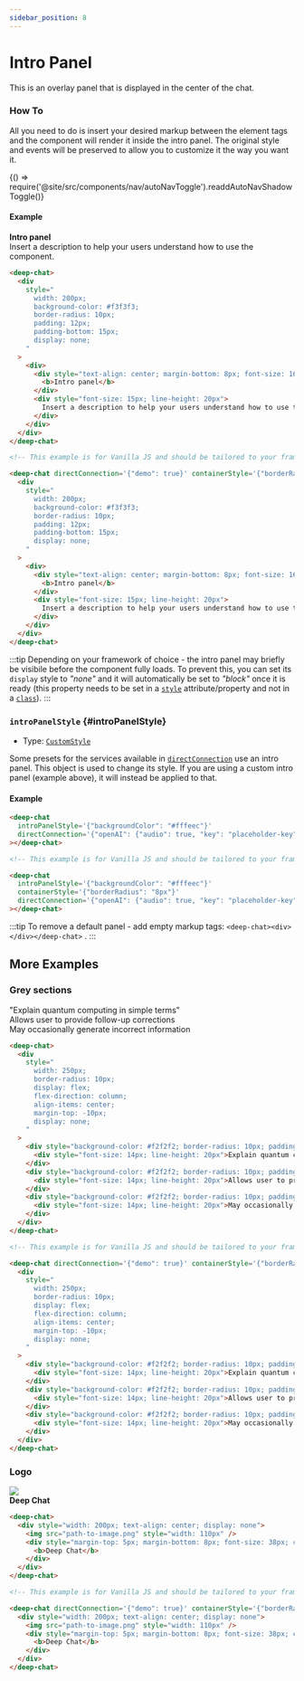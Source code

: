 ```yaml
---
sidebar_position: 8
---
```


# Intro Panel

This is an overlay panel that is displayed in the center of the chat.

### How To

All you need to do is insert your desired markup between the element tags and the component will render it inside the intro panel.
The original style and events will be preserved to allow you to customize it the way you want it.


<BrowserOnly>{() => require('@site/src/components/nav/autoNavToggle').readdAutoNavShadowToggle()}</BrowserOnly>

#### Example

<ComponentContainer>
  <DeepChatBrowser containerStyle={{borderRadius: '8px'}} directConnection={{demo: true}}>
    <div
      style={{
        width: '200px',
        backgroundColor: '#f3f3f3',
        borderRadius: '8px',
        padding: '12px',
        paddingBottom: '15px',
        display: 'none',
      }}
    >
      <div>
        <div style={{textAlign: 'center', marginBottom: '8px', fontSize: '16px'}}>
          <b>Intro panel</b>
        </div>
        <div style={{fontSize: '15px', lineHeight: '20px'}}>
          Insert a description to help your users understand how to use the component.
        </div>
      </div>
    </div>
  </DeepChatBrowser>
</ComponentContainer>

<Tabs>
<TabItem value="js" label="Sample code">

```html
<deep-chat>
  <div
    style="
      width: 200px;
      background-color: #f3f3f3;
      border-radius: 10px;
      padding: 12px;
      padding-bottom: 15px;
      display: none;
    "
  >
    <div>
      <div style="text-align: center; margin-bottom: 8px; font-size: 16px">
        <b>Intro panel</b>
      </div>
      <div style="font-size: 15px; line-height: 20px">
        Insert a description to help your users understand how to use the component.
      </div>
    </div>
  </div>
</deep-chat>
```

</TabItem>
<TabItem value="py" label="Full code">

```html
<!-- This example is for Vanilla JS and should be tailored to your framework (see Examples) -->

<deep-chat directConnection='{"demo": true}' containerStyle='{"borderRadius": "8px"}'>
  <div
    style="
      width: 200px;
      background-color: #f3f3f3;
      border-radius: 10px;
      padding: 12px;
      padding-bottom: 15px;
      display: none;
    "
  >
    <div>
      <div style="text-align: center; margin-bottom: 8px; font-size: 16px">
        <b>Intro panel</b>
      </div>
      <div style="font-size: 15px; line-height: 20px">
        Insert a description to help your users understand how to use the component.
      </div>
    </div>
  </div>
</deep-chat>
```

</TabItem>
</Tabs>

<LineBreak></LineBreak>

:::tip
Depending on your framework of choice - the intro panel may briefly be visibile before the component fully loads. To prevent this, you can set its `display` style
to _"none"_ and it will automatically be set to _"block"_ once it is ready (this property needs to be set in a [`style`](https://developer.mozilla.org/en-US/docs/Web/API/HTMLElement/style)
attribute/property and not in a [`class`](https://developer.mozilla.org/en-US/docs/Web/CSS/Class_selectors)).
:::

### `introPanelStyle` {#introPanelStyle}

- Type: [`CustomStyle`](./styles#CustomStyle)

Some presets for the services available in [`directConnection`](./directConnection) use an intro panel. This object is used to change its style.
If you are using a custom intro panel (example above), it will instead be applied to that.

#### Example

<ComponentContainer>
  <DeepChatBrowser
    containerStyle={{borderRadius: '8px'}}
    introPanelStyle={{backgroundColor: '#fffeec'}}
    directConnection={{openAI: {audio: true, key: 'placeholder-key'}}}
  ></DeepChatBrowser>
</ComponentContainer>

<Tabs>
<TabItem value="js" label="Sample code">

```html
<deep-chat
  introPanelStyle='{"backgroundColor": "#fffeec"}'
  directConnection='{"openAI": {"audio": true, "key": "placeholder-key"}}'
></deep-chat>
```

</TabItem>
<TabItem value="py" label="Full code">

```html
<!-- This example is for Vanilla JS and should be tailored to your framework (see Examples) -->

<deep-chat
  introPanelStyle='{"backgroundColor": "#fffeec"}'
  containerStyle='{"borderRadius": "8px"}'
  directConnection='{"openAI": {"audio": true, "key": "placeholder-key"}}'
></deep-chat>
```

</TabItem>
</Tabs>

<LineBreak></LineBreak>

:::tip
To remove a default panel - add empty markup tags: `<deep-chat><div></div></deep-chat>` .
:::

<LineBreak></LineBreak>

## More Examples

<h3>Grey sections</h3>

<ComponentContainer>
  <DeepChatBrowser directConnection={{demo: true}}>
    <div style={{display: 'none'}}>
      <div
        style={{
          width: '250px',
          borderRadius: '10px',
          display: 'flex',
          flexDirection: 'column',
          alignItems: 'center',
          marginTop: '-10px',
        }}
      >
        <div
          style={{
            backgroundColor: '#f2f2f2',
            borderRadius: '10px',
            padding: '10px',
          }}
        >
          <div style={{fontSize: '14px', lineHeight: '20px'}}>"Explain quantum computing in simple terms"</div>
        </div>
        <div
          style={{
            backgroundColor: '#f2f2f2',
            borderRadius: '10px',
            padding: '10px',
            marginTop: '15px',
          }}
        >
          <div style={{fontSize: '14px', lineHeight: '20px'}}>Allows user to provide follow-up corrections</div>
        </div>
        <div
          style={{
            backgroundColor: '#f2f2f2',
            borderRadius: '10px',
            padding: '10px',
            marginTop: '15px',
          }}
        >
          <div style={{fontSize: '14px', lineHeight: '20px'}}>May occasionally generate incorrect information</div>
        </div>
      </div>
    </div>
  </DeepChatBrowser>
</ComponentContainer>

<Tabs>
<TabItem value="js" label="Sample code">

```html
<deep-chat>
  <div
    style="
      width: 250px;
      border-radius: 10px;
      display: flex;
      flex-direction: column;
      align-items: center;
      margin-top: -10px;
      display: none;
    "
  >
    <div style="background-color: #f2f2f2; border-radius: 10px; padding: 10px">
      <div style="font-size: 14px; line-height: 20px">Explain quantum computing in simple terms</div>
    </div>
    <div style="background-color: #f2f2f2; border-radius: 10px; padding: 10px; margin-top: 15px">
      <div style="font-size: 14px; line-height: 20px">Allows user to provide follow-up corrections</div>
    </div>
    <div style="background-color: #f2f2f2; border-radius: 10px; padding: 10px; margin-top: 15px">
      <div style="font-size: 14px; line-height: 20px">May occasionally generate incorrect information</div>
    </div>
  </div>
</deep-chat>
```

</TabItem>
<TabItem value="py" label="Full code">

```html
<!-- This example is for Vanilla JS and should be tailored to your framework (see Examples) -->

<deep-chat directConnection='{"demo": true}' containerStyle='{"borderRadius": "8px"}'>
  <div
    style="
      width: 250px;
      border-radius: 10px;
      display: flex;
      flex-direction: column;
      align-items: center;
      margin-top: -10px;
      display: none;
    "
  >
    <div style="background-color: #f2f2f2; border-radius: 10px; padding: 10px">
      <div style="font-size: 14px; line-height: 20px">Explain quantum computing in simple terms</div>
    </div>
    <div style="background-color: #f2f2f2; border-radius: 10px; padding: 10px; margin-top: 15px">
      <div style="font-size: 14px; line-height: 20px">Allows user to provide follow-up corrections</div>
    </div>
    <div style="background-color: #f2f2f2; border-radius: 10px; padding: 10px; margin-top: 15px">
      <div style="font-size: 14px; line-height: 20px">May occasionally generate incorrect information</div>
    </div>
  </div>
</deep-chat>
```

</TabItem>
</Tabs>

<LineBreak></LineBreak>

<h3>Logo</h3>

<ComponentContainer>
  <DeepChatBrowser directConnection={{demo: true}}>
    <div style={{width: '200px', textAlign: 'center', display: 'none'}}>
      <img src="/img/deep-chat-favicon-large.svg" style={{width: '110px'}} />
      <div style={{marginTop: '5px', marginBottom: '8px', fontSize: '38px', color: '#003064'}}>
        <b>Deep Chat</b>
      </div>
    </div>
  </DeepChatBrowser>
</ComponentContainer>

<Tabs>
<TabItem value="js" label="Sample code">

```html
<deep-chat>
  <div style="width: 200px; text-align: center; display: none">
    <img src="path-to-image.png" style="width: 110px" />
    <div style="margin-top: 5px; margin-bottom: 8px; font-size: 38px; color: #003064">
      <b>Deep Chat</b>
    </div>
  </div>
</deep-chat>
```

</TabItem>
<TabItem value="py" label="Full code">

```html
<!-- This example is for Vanilla JS and should be tailored to your framework (see Examples) -->

<deep-chat directConnection='{"demo": true}' containerStyle='{"borderRadius": "8px"}'>
  <div style="width: 200px; text-align: center; display: none">
    <img src="path-to-image.png" style="width: 110px" />
    <div style="margin-top: 5px; margin-bottom: 8px; font-size: 38px; color: #003064">
      <b>Deep Chat</b>
    </div>
  </div>
</deep-chat>
```

</TabItem>
</Tabs>

<LineBreak></LineBreak>
